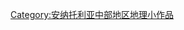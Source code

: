 {{WPSS-cat}}
{{Stub category
|category type=地理
|article=[[土耳其|土耳其]][[安卡拉省|安卡拉省]]
|newstub=Ankara-geo-stub
|category=安卡拉省
}}
{{Category TOC|align=center}}

[[Category:安纳托利亚中部地区地理小作品|Category:安纳托利亚中部地区地理小作品]]